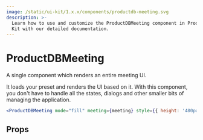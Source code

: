 ```yaml
---
image: /static/ui-kit/1.x.x/components/productdb-meeting.svg
description: >-
  Learn how to use and customize the ProductDBMeeting component in ProductDB's React UI
  Kit with our detailed documentation.
---
```


# ProductDBMeeting

A single component which renders an entire meeting UI.

It loads your preset and renders the UI based on it.
With this component, you don't have to handle all the states,
dialogs and other smaller bits of managing the application.

```jsx live
<ProductDBMeeting mode="fill" meeting={meeting} style={{ height: '480px' }} />
```

## Props

<PropsTable of="productdb-meeting" />

<head>
  <title>React UI Kit ProductDBMeeting</title>
</head>
